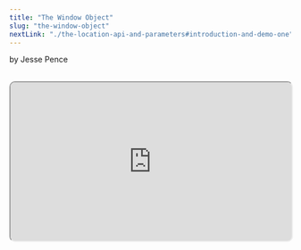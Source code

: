 ```yaml
---
title: "The Window Object"
slug: "the-window-object"
nextLink: "./the-location-api-and-parameters#introduction-and-demo-one"
---
```



by Jesse Pence

<Cat />

<br />

<iframe
  style="height: fit-content; aspect-ratio: 16/9; width: 100%; border-radius: 10px; shadow: 0 10px 10px 0 rgba(0, 0, 0, 0.2);"
  src="https://www.youtube.com/embed/HY8dPNFw-ic"
  id="ytplayer"
/>

<br />

## **Table of Contents**

<br />

<a href="#introduction">Introduction</a>
<a href="#code-and-demo">Code and Demo</a>
<a href="#conclusion">Conclusion</a>

<br />

## **Introduction**

<br />

So, as we learned in the last lesson, our state lives entirely within the browser. Luckily for us, browser developers give us reliable methods to access and manipulate that state. This is known as the Browser Object Model, or BOM[^1].

<br />

Over the years, several APIs have been added to the BOM, and they are all accessible through the `window` object. The `window` object simply represents the active browser window or tab. It is the global object in the browser, meaning it contains all of the other objects.

<br />

We will be using several of these APIs as we build our SPA. Indeed, it would be extremely difficult without them. The next few chapters will go through how we will implement each API specifically, but for now, let's just take a look at some simple code to see how we can access the `window` object.

<br />

## **Code and Demo**

<br />

So, we learned in the last chapter that it makes sense to keep parts of your application's state connected to the URL so that links and bookmarks will work correctly. But, how do we access the URL? We'll start with the location API because it's relatively obvious to see how this will help us.

<br />

<div
  style={{
    maxWidth: "100%",
    overflow: "auto",
    borderRadius: "5px",
    fontSize: "1.3rem",
  }}
>

index.html

```html
<!-- Meta tags, etc. -->
  <body>
    <button id="btn">Click me to see your current path.</button>
    <div class="App">I'm waiting...</div>
  <script defer>
    let App = document.querySelector(".App")
    let button = document.querySelector("#btn")

    let path = window.location.pathname

    button.addEventListener("click", () => {
      App.innerHTML = "The path is currently " + path
      button.innerHTML = "This works with ANY path!"
    })

console.log(window)
  </script>
</body>
</html>
```

</div>

<br />

Save this code into our environment, and then load up something wild like:

<div
  style={{
    maxWidth: "100%",
    overflow: "auto",
    borderRadius: "5px",
    fontSize: "1.3rem",
  }}
>

http://localhost:3000/i/like/cheese?i-hate-nazis#controversial

</div>

<br />

<iframe
  style="height: fit-content; aspect-ratio: 16/9; width: 100%; border: 2px solid #000; border-radius: 10px; shadow: 0 10px 10px 0 rgba(0, 0, 0, 0.2);"
  src="/demos/csr/ch5/demo/START-HERE/i/like/cheese?i-hate-nazis#controversial"
  id="demo"
/>

<br />

Press the button. Hmm, only part of that path was recorded. Where did everything after the question mark go? Press F12 again and check out that console log. Open the object. I purposefully logged the entire window object to the console so you could see how much is in here. Scroll down to “location” and look in there. Pretty crazy, right? But, there's a ton of really helpful information in there that we're gonna exploit as we continue our journey.

<br />

First, we have one very helpful property that I made really obvious with that button. This is the pathname. This is everything after the hostname of your website, including the '/'. This is the most important and most obvious part of the URL to the user, especially when they bookmark it. They want to know that “/i/like/cheese” will lead to the same information every time!

<br />

We generally want to target the path when we're doing client-side routing because every other part of the URL is variable. If your website is hosted on http://KanyeWestRulesForever.com, [^2] you probably want to change the domain. But, if you used the “href” property when building your site, then you'll have to change every single line of code that references this. Relative links are much more flexible, and they're the standard for modern web development.

<br />

Next, let's discuss the two main methods of programmatic customization in our arsenal. As you can see, we're going to rely on the path to know exactly where we are in the app, so we can't serve different content based on the path unless we use some of the state persistence techniques we'll talk about in chapter 8. Luckily, the location API sequesters anything written after a '?' or a '#' as 'search' parameters or 'hash' fragments respectively.

<br />

For our search parameters, we have “?i-hate-nazis”[^3], and our hash fragment is "#controversial”. The search parameters are very aptly named, as they help us respond to the user's custom input. Generally, this will be used to query a database somewhere for specialized information. We can use this input to determine what we show the user, and I hope that it's easy to see how that could be useful in a variety of situations.

<br />

The main difference with hash fragments is that they are usually used by web designers to apply “breadcrumbs” within a single page without requiring navigation to an entirely new page. In other words, the hash fragment in the url can be used to direct the user to a particular part of the page. However, it is not limited to this, and developers have used hash fragments as a routing mechanism for their entire web sites in the past. While this is outdated and unrecommended, it shows that we are not limited to using fragments for simple in-page navigation.

<br />

## **Conclusion**

<br />

We're going to be exploring the location object and the various parameters in greater detail in the next chapter, but I hope that you can see how this will be useful in our app. We can use the URL as a way to store state-- both by storing the user's location in the pathname and by processing user input with search and hash parameters. This is just a taste of the power of the BOM, and we'll be using it extensively in the next few chapters. Next, we examine a few ways to use parameters to make our app more dynamic.

<br />

As always, here's a link to the code for this chapter:

<br />

<div
  style={{
    maxWidth: "100%",
    overflow: "auto",
    borderRadius: "5px",
    fontSize: "1.3rem",
  }}
>
  https://www.github.com/jazzypants1989/astro-solid-blog/tree/main/src/pages/demos/csr/ch5
</div>

<br />

[^1]: 1: [This is a pretty decent resource for learning about the BOM.](https://www.javascripttutorial.net/javascript-bom/)
[^2]: 2: To clarify, I think that Kanye West is an ass.
[^3]: 3: If you are a Nazi, please stop reading my tutorial. In fact, just stop.
